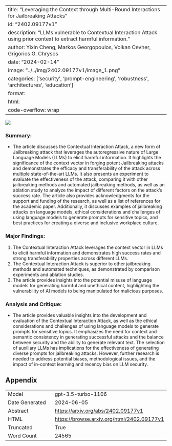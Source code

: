 
---
title: "Leveraging the Context through Multi-Round Interactions for Jailbreaking Attacks"
id: "2402.09177v1"
description: "LLMs vulnerable to Contextual Interaction Attack using prior context to extract harmful information."
author: Yixin Cheng, Markos Georgopoulos, Volkan Cevher, Grigorios G. Chrysos
date: "2024-02-14"
image: "../../img/2402.09177v1/image_1.png"
categories: ['security', 'prompt-engineering', 'robustness', 'architectures', 'education']
format:
  html:
    code-overflow: wrap
---

![](../../img/2402.09177v1/image_1.png)

### Summary:
- The article discusses the Contextual Interaction Attack, a new form of Jailbreaking attack that leverages the autoregressive nature of Large Language Models (LLMs) to elicit harmful information. It highlights the significance of the context vector in forging potent Jailbreaking attacks and demonstrates the efficacy and transferability of the attack across multiple state-of-the-art LLMs. It also presents an experiment to evaluate the effectiveness of the attack, comparing it with other jailbreaking methods and automated jailbreaking methods, as well as an ablation study to analyze the impact of different factors on the attack's success rate. The article also provides acknowledgments for the support and funding of the research, as well as a list of references for the academic paper. Additionally, it discusses examples of jailbreaking attacks on language models, ethical considerations and challenges of using language models to generate prompts for sensitive topics, and best practices for creating a diverse and inclusive workplace culture.

### Major Findings:
1. The Contextual Interaction Attack leverages the context vector in LLMs to elicit harmful information and demonstrates high success rates and strong transferability properties across different LLMs.
2. The Contextual Interaction Attack is superior to other jailbreaking methods and automated techniques, as demonstrated by comparison experiments and ablation studies.
3. The article provides insights into the potential misuse of language models for generating harmful and unethical content, highlighting the vulnerability of AI models to being manipulated for malicious purposes.

### Analysis and Critique:
- The article provides valuable insights into the development and evaluation of the Contextual Interaction Attack, as well as the ethical considerations and challenges of using language models to generate prompts for sensitive topics. It emphasizes the need for context and semantic consistency in generating successful attacks and the balance between security and the ability to generate relevant text. The selection of auxiliary LLMs has implications for the effectiveness of generating diverse prompts for jailbreaking attacks. However, further research is needed to address potential biases, methodological issues, and the impact of in-context learning and recency bias on LLM security.

## Appendix

|          |          |
|----------|----------|
| Model     | gpt-3.5-turbo-1106       |
| Date Generated     | 2024-06-05       |
| Abstract | [https://arxiv.org/abs/2402.09177v1](https://arxiv.org/abs/2402.09177v1)        |
| HTML     | [https://browse.arxiv.org/html/2402.09177v1](https://browse.arxiv.org/html/2402.09177v1)       |
| Truncated       | True       |
| Word Count       | 24565       |